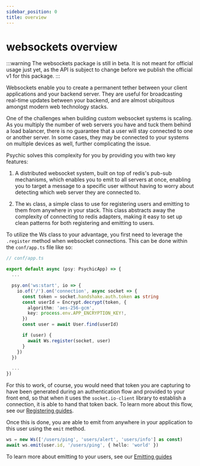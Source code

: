 ```yaml
---
sidebar_position: 0
title: overview
---
```


# websockets overview

:::warning
The websockets package is still in beta. It is not meant for official usage just yet, as the API is subject to change before we publish the official v1 for this package.
:::

Websockets enable you to create a permanent tether between your client applications and your backend server. They are useful for broadcasting real-time updates between your backend, and are almost ubiquitous amongst modern web technology stacks.

One of the challenges when building custom websocket systems is scaling. As you multiply the number of web servers you have and tuck them behind a load balancer, there is no guarantee that a user will stay connected to one or another server. In some cases, they may be connected to your systems on multiple devices as well, further complicating the issue.

Psychic solves this complexity for you by providing you with two key features:

1. A distributed websocket system, built on top of redis's pub-sub mechanisms, which enables you to emit to all servers at once, enabling you to target a message to a specific user without having to worry about detecting which web server they are connected to.

2. The `Ws` class, a simple class to use for registering users and emitting to them from anywhere in your stack. This class abstracts away the complexity of connecting to redis adapters, making it easy to set up clean patterns for both registering and emitting to users.

To utilize the Ws class to your advantage, you first need to leverage the `.register` method when websocket connections. This can be done within the `conf/app.ts` file like so:

```ts
// conf/app.ts

export default async (psy: PsychicApp) => {
  ...

  psy.on('ws:start', io => {
    io.of('/').on('connection', async socket => {
      const token = socket.handshake.auth.token as string
      const userId = Encrypt.decrypt(token, {
        algorithm: 'aes-256-gcm',
        key: process.env.APP_ENCRYPTION_KEY!,
      })
      const user = await User.find(userId)

      if (user) {
        await Ws.register(socket, user)
      }
    })
  })

  ...
})
```

For this to work, of course, you would need that token you are capturing to have been generated during an authentication flow and provided to your front end, so that when it uses the `socket.io-client` library to establish a connection, it is able to hand that token back. To learn more about this flow, see our [Registering guides](./registering).

Once this is done, you are able to emit from anywhere in your application to this user using the `emit` method.

```ts
ws = new Ws(['/users/ping', 'users/alert', 'users/info'] as const)
await ws.emit(user.id, '/users/ping', { hello: 'world' })
```

To learn more about emitting to your users, see our [Emitting guides](./emitting)
